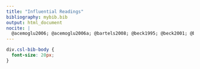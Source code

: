 ```yaml
---
title: "Influential Readings"
bibliography: mybib.bib
output: html_document
nocite: |
  @acemoglu2006; @acemoglu2006a; @bartels2008; @beck1995; @beck2001; @beck2011; @bell2015; @beramendi2007; @blyth2013; @busemeyer2020a; @chesnais2016; @dumenil2013; @dumenil2018; @ellis2014; @faricy2015; @fernandez-albertos2015; @gilens2012; @golden2013; @hacker2004b; @harvey2011; @harvey2015; @klarman2016; @kliman2012; @kliman2015b; @kotz2009; @lapavitsas2012; @lupu2011; @martin2012a; @mccarty2013; @mccarty2016; @milanovic2016; @moene2001; @piketty1995; @piketty2014; @piketty2017; @stockhammer2016; @taber2006; @thelen2012; @toussaint2019; @zucman2015; @zucman2019
---
```


```css
div.csl-bib-body {
  font-size: 20px;
}
```







